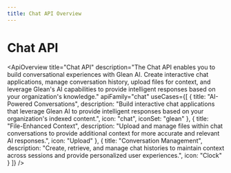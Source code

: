 ```yaml
---
title: Chat API Overview
---
```



# Chat API

<ApiOverview
  title="Chat API"
  description="The Chat API enables you to build conversational experiences with Glean AI. Create interactive chat applications, manage conversation history, upload files for context, and leverage Glean's AI capabilities to provide intelligent responses based on your organization's knowledge."
  apiFamily="chat"
  useCases={[
    {
      title: "AI-Powered Conversations",
      description: "Build interactive chat applications that leverage Glean AI to provide intelligent responses based on your organization's indexed content.",
      icon: "chat",
      iconSet: "glean"
    },
    {
      title: "File-Enhanced Context",
      description: "Upload and manage files within chat conversations to provide additional context for more accurate and relevant AI responses.",
      icon: "Upload"
    },
    {
      title: "Conversation Management",
      description: "Create, retrieve, and manage chat histories to maintain context across sessions and provide personalized user experiences.",
      icon: "Clock"
    }
  ]}
/>
